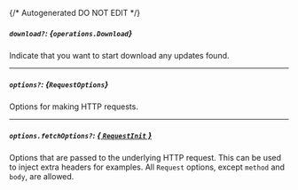{/* Autogenerated DO NOT EDIT  */}

##### `download?`: *{`operations.Download`}*
Indicate that you want to start download any updates found.

<Collapsible openLabel={Labels.showProperties} closeLabel={Labels.hideProperties}>
  <Download />
</Collapsible>

---
##### `options?`: *{`RequestOptions`}*
Options for making HTTP requests.

---
##### `options.fetchOptions?`: [*{ `RequestInit` }*](https://developer.mozilla.org/en-US/docs/Web/API/Request/Request#options)
Options that are passed to the underlying HTTP request. This can be used to inject extra headers for examples. All `Request` options, except `method` and `body`, are allowed.

